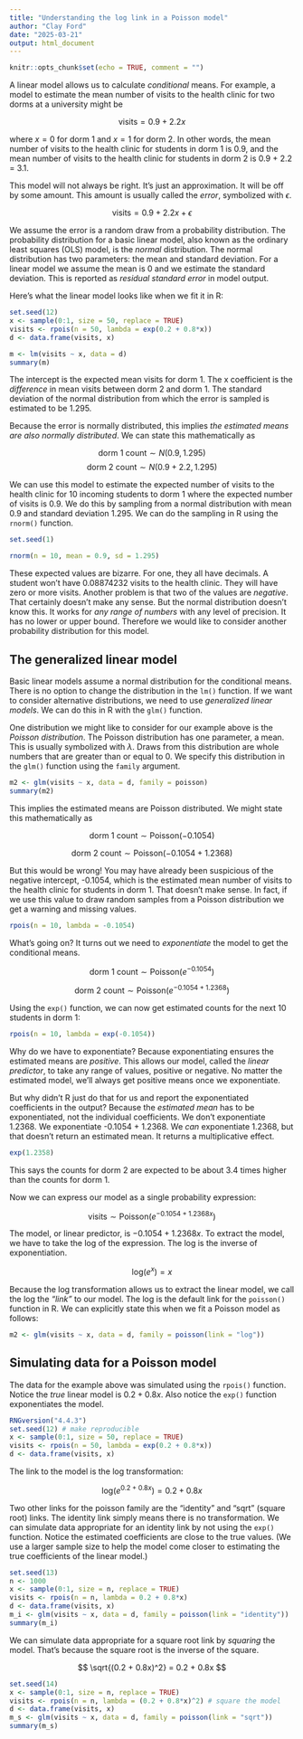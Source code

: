 ```yaml
---
title: "Understanding the log link in a Poisson model"
author: "Clay Ford"
date: "2025-03-21"
output: html_document
---
```


```r
knitr::opts_chunk$set(echo = TRUE, comment = "")
```


A linear model allows us to calculate _conditional_ means. For example, a model to estimate the mean number of visits to the health clinic for two dorms at a university might be

$$
\text{visits} = 0.9 + 2.2x
$$

where $x = 0$ for dorm 1 and $x = 1$ for dorm 2. In other words, the mean number of visits to the health clinic for students in dorm 1 is 0.9, and the mean number of visits to the health clinic for students in dorm 2 is 0.9 + 2.2 = 3.1.

This model will not always be right. It's just an approximation. It will be off by some amount. This amount is usually called the _error_, symbolized with $\epsilon$.

$$
\text{visits} = 0.9 + 2.2x + \epsilon
$$

We assume the error is a random draw from a probability distribution. The probability distribution for a basic linear model, also known as the ordinary least squares (OLS) model, is the _normal_ distribution. The normal distribution has two parameters: the mean and standard deviation. For a linear model we assume the mean is 0 and we estimate the standard deviation. This is reported as _residual standard error_ in model output.

Here's what the linear model looks like when we fit it in R:

```r
set.seed(12)
x <- sample(0:1, size = 50, replace = TRUE)
visits <- rpois(n = 50, lambda = exp(0.2 + 0.8*x))
d <- data.frame(visits, x)
```

```r
m <- lm(visits ~ x, data = d)
summary(m)
```

The intercept is the expected mean visits for dorm 1. The x coefficient is the _difference_ in mean visits between dorm 2 and dorm 1. The standard deviation of the normal distribution from which the error is sampled is estimated to be 1.295. 

Because the error is normally distributed, this implies _the estimated means are also normally distributed_. We can state this mathematically as

$$
\text{dorm 1 count} \sim N(0.9, 1.295)
$$
$$
\text{dorm 2 count} \sim N(0.9 + 2.2, 1.295)
$$

We can use this model to estimate the expected number of visits to the health clinic for 10 incoming students to dorm 1 where the expected number of visits is 0.9. We do this by sampling from a normal distribution with mean 0.9 and standard deviation 1.295. We can do the sampling in R using the `rnorm()` function.

```r
set.seed(1)
```


```r
rnorm(n = 10, mean = 0.9, sd = 1.295)
```

These expected values are bizarre. For one, they all have decimals. A student won't have 0.08874232 visits to the health clinic. They will have zero or more visits. Another problem is that two of the values are _negative_. That certainly doesn't make any sense. But the normal distribution doesn't know this. It works for _any range of numbers_ with any level of precision. It has no lower or upper bound. Therefore we would like to consider another probability distribution for this model.

## The generalized linear model

Basic linear models assume a normal distribution for the conditional means. There is no option to change the distribution in the `lm()` function. If we want to consider alternative distributions, we need to use _generalized linear models_. We can do this in R with the `glm()` function.

One distribution we might like to consider for our example above is the _Poisson distribution_. The Poisson distribution has one parameter, a mean. This is usually symbolized with $\lambda$. Draws from this distribution are whole numbers that are greater than or equal to 0. We specify this distribution in the `glm()` function using the `family` argument.

```r
m2 <- glm(visits ~ x, data = d, family = poisson)
summary(m2)
```

This implies the estimated means are Poisson distributed. We might state this mathematically as

$$
\text{dorm 1 count} \sim \text{Poisson}(-0.1054)
$$

$$
\text{dorm 2 count} \sim \text{Poisson}(-0.1054 + 1.2368)
$$

But this would be wrong! You may have already been suspicious of the negative intercept, -0.1054, which is the estimated mean number of visits to the health clinic for students in dorm 1. That doesn't make sense. In fact, if we use this value to draw random samples from a Poisson distribution we get a warning and missing values.

```r
rpois(n = 10, lambda = -0.1054)
```

What's going on? It turns out we need to _exponentiate_ the model to get the conditional means.

$$
\text{dorm 1 count} \sim \text{Poisson}(e^{-0.1054})
$$

$$
\text{dorm 2 count} \sim \text{Poisson}(e^{-0.1054 + 1.2368})
$$

Using the `exp()` function, we can now get estimated counts for the next 10 students in dorm 1:

```r
rpois(n = 10, lambda = exp(-0.1054))
```

Why do we have to exponentiate? Because exponentiating ensures the estimated means are _positive_. This allows our model, called the _linear predictor_, to take any range of values, positive or negative. No matter the estimated model, we'll always get positive means once we exponentiate.

But why didn't R just do that for us and report the exponentiated coefficients in the output? Because the _estimated mean_ has to be exponentiated, not the individual coefficients. We don't exponentiate 1.2368. We exponentiate -0.1054 + 1.2368. We _can_ exponentiate 1.2368, but that doesn't return an estimated mean. It returns a multiplicative effect.

```r
exp(1.2358)
```

This says the counts for dorm 2 are expected to be about 3.4 times higher than the counts for dorm 1.

Now we can express our model as a single probability expression:

$$
\text{visits} \sim \text{Poisson}(e^{-0.1054 + 1.2368x})
$$

The model, or linear predictor, is $-0.1054 + 1.2368x$. To extract the model, we have to take the log of the expression. The log is the inverse of exponentiation. 

$$ 
\text{log}(e^{x}) = x
$$

Because the log transformation allows us to extract the linear model, we call the log the _"link"_ to our model. The log is the default link for the `poisson()` function in R. We can explicitly state this when we fit a Poisson model as follows:

```r
m2 <- glm(visits ~ x, data = d, family = poisson(link = "log"))
```

## Simulating data for a Poisson model

The data for the example above was simulated using the `rpois()` function. Notice the _true_ linear model is $0.2 + 0.8x$. Also notice the `exp()` function exponentiates the model.

```r
RNGversion("4.4.3")
set.seed(12) # make reproducible
x <- sample(0:1, size = 50, replace = TRUE)
visits <- rpois(n = 50, lambda = exp(0.2 + 0.8*x))
d <- data.frame(visits, x)
```

The link to the model is the log transformation:

$$
\text{log}(e^{0.2 + 0.8x}) = 0.2 + 0.8x
$$

Two other links for the poisson family are the "identity" and "sqrt" (square root) links. The identity link simply means there is no transformation. We can simulate data appropriate for an identity link by not using the `exp()` function. Notice the estimated coefficients are close to the true values. (We use a larger sample size to help the model come closer to estimating the true coefficients of the linear model.)

```r
set.seed(13)
n <- 1000
x <- sample(0:1, size = n, replace = TRUE)
visits <- rpois(n = n, lambda = 0.2 + 0.8*x)
d <- data.frame(visits, x)
m_i <- glm(visits ~ x, data = d, family = poisson(link = "identity"))
summary(m_i)
```

We can simulate data appropriate for a square root link by _squaring_ the model. That's because the square root is the inverse of the square.

$$
\sqrt{(0.2 + 0.8x)^2} = 0.2 + 0.8x
$$

```r
set.seed(14)
x <- sample(0:1, size = n, replace = TRUE)
visits <- rpois(n = n, lambda = (0.2 + 0.8*x)^2) # square the model
d <- data.frame(visits, x)
m_s <- glm(visits ~ x, data = d, family = poisson(link = "sqrt"))
summary(m_s)
```

<br><br><br><br><br>